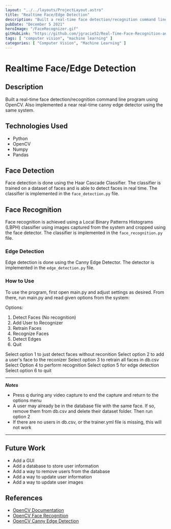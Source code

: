 ```yaml
---
layout: "../../layouts/ProjectLayout.astro"
title: "Realtime Face/Edge Detection"
description: "Built a real-time face detection/recognition command line program using OpenCV. Also implemented a near real-time canny edge detector using the same system"
pubDate: "December 5 2021"
heroImage: "/FaceRecognizer.gif"
gitHubLink: "https://github.com/jgracie52/Real-Time-Face-Recognition-and-Edge-Detection"
tags: [ "computer vision", "machine learning" ]
categories: [ "Computer Vision", "Machine Learning" ]
---
```


# Realtime Face/Edge Detection

## Description

Built a real-time face detection/recognition command line program using OpenCV. Also implemented a near real-time canny edge detector using the same system. 

## Technologies Used

* Python
* OpenCV
* Numpy
* Pandas

## Face Detection

Face detection is done using the Haar Cascade Classifier. The classifier is trained on a dataset of faces and is able to detect faces in real time. The classifier is implemented in the `face_detection.py` file.

## Face Recognition

Face recognition is achieved using a Local Binary Patterns Histograms (LBPH) classifier using images captured from the system and cropped using the face detector. The classifier is implemented in the `face_recognition.py` file.

### Edge Detection

Edge detection is done using the Canny Edge Detector. The detector is implemented in the `edge_detection.py` file.

### How to Use
To use the program, first open main.py and adjust settings as desired. From there, run main.py and read
given options from the system:

Options:

1. Detect Faces (No recognition)
2. Add User to Recognizer
3. Retrain Faces
4. Recognize Faces
5. Detect Edges
6. Quit


Select option 1 to just detect faces without reconition
Select option 2 to add a user's face to the reconizer
Select option 3 to retrain all faces in db.csv
Select Option 4 to perform recognition
Select option 5 for edge detection
Select option 6 to quit

---
***Notes***

* Press q during any video capture to end the capture and return to the options menu
* A user may already be in the database file with the same face. If so, remove them from db.csv and delete their dataset folder. Then run option 2
* If there are no users in db.csv, or the trainer.yml file is missing, this will not work
---

## Future Work

* Add a GUI
* Add a database to store user information
* Add a way to remove users from the database
* Add a way to update user information
* Add a way to update user images

## References

* [OpenCV Documentation](https://docs.opencv.org/master/d7/d8b/tutorial_py_face_detection.html)
* [OpenCV Face Recognition](https://docs.opencv.org/master/d7/d8b/tutorial_py_face_detection.html)
* [OpenCV Canny Edge Detection](https://docs.opencv.org/master/da/d22/tutorial_py_canny.html)